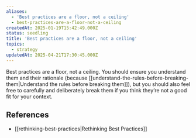 ```yaml
---
aliases:
  - 'Best practices are a floor, not a ceiling'
  - best-practices-are-a-floor-not-a-ceiling
createdAt: 2025-01-19T15:42:49.000Z
status: seedling
title: 'Best practices are a floor, not a ceiling'
topics:
  - strategy
updatedAt: 2025-04-21T17:30:45.000Z
---
```

Best practices are a floor, not a ceiling. You should ensure you understand them and their rationale (because [[understand-the-rules-before-breaking-them|Understand the rules before breaking them]]), but you should also feel free to carefully and deliberately break them if you think they’re not a good fit for your context.

## References

- [[rethinking-best-practices|Rethinking Best Practices]]

